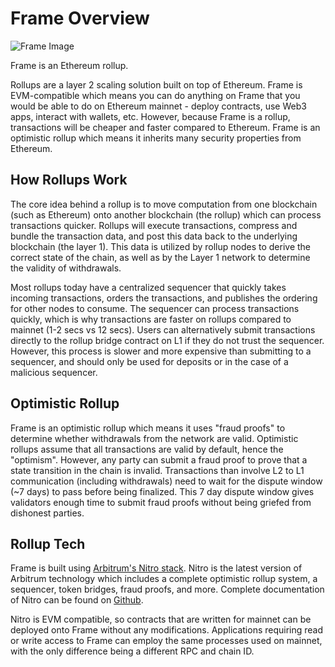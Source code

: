 # Frame Overview

<div
  style={{
    textAlign: "center",
    borderRadius: 8,
    overflow: "hidden",
  }}
>
  <img src="https://i.imgur.com/WdJM72I.png" alt="Frame Image" />
</div>

Frame is an Ethereum rollup.

Rollups are a layer 2 scaling solution built on top of Ethereum.
Frame is EVM-compatible which means you can do anything on Frame that you would be able to do on Ethereum mainnet - deploy contracts, use Web3 apps, interact with wallets, etc.
However, because Frame is a rollup, transactions will be cheaper and faster compared to Ethereum.
Frame is an optimistic rollup which means it inherits many security properties from Ethereum.

## How Rollups Work

The core idea behind a rollup is to move computation from one blockchain (such as Ethereum) onto another blockchain (the rollup) which can process transactions quicker.
Rollups will execute transactions, compress and bundle the transaction data, and post this data back to the underlying blockchain (the layer 1).
This data is utilized by rollup nodes to derive the correct state of the chain, as well as by the Layer 1 network to determine the validity of withdrawals.

Most rollups today have a centralized sequencer that quickly takes incoming transactions, orders the transactions, and publishes the ordering for other nodes to consume.
The sequencer can process transactions quickly, which is why transactions are faster on rollups compared to mainnet (1-2 secs vs 12 secs).
Users can alternatively submit transactions directly to the rollup bridge contract on L1 if they do not trust the sequencer.
However, this process is slower and more expensive than submitting to a sequencer, and should only be used for deposits or in the case of a malicious sequencer.

## Optimistic Rollup

Frame is an optimistic rollup which means it uses "fraud proofs" to determine whether withdrawals from the network are valid.
Optimistic rollups assume that all transactions are valid by default, hence the "optimism".
However, any party can submit a fraud proof to prove that a state transition in the chain is invalid.
Transactions than involve L2 to L1 communication (including withdrawals) need to wait for the dispute window (~7 days) to pass before being finalized.
This 7 day dispute window gives validators enough time to submit fraud proofs without being griefed from dishonest parties.

## Rollup Tech

Frame is built using [Arbitrum's Nitro stack](https://docs.arbitrum.io/why-nitro).
Nitro is the latest version of Arbitrum technology which includes a complete optimistic rollup system, a sequencer, token bridges, fraud proofs, and more.
Complete documentation of Nitro can be found on [Github](https://github.com/OffchainLabs/nitro).

Nitro is EVM compatible, so contracts that are written for mainnet can be deployed onto Frame without any modifications.
Applications requiring read or write access to Frame can employ the same processes used on mainnet, with the only difference being a different RPC and chain ID.
